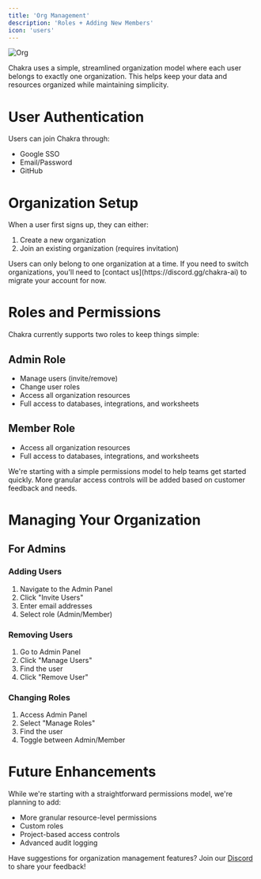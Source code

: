 ```yaml
---
title: 'Org Management'
description: 'Roles + Adding New Members'
icon: 'users'
---
```


<img src='/images/org.png' alt='Org' />

Chakra uses a simple, streamlined organization model where each user belongs to exactly one organization. This helps keep your data and resources organized while maintaining simplicity.

# User Authentication

Users can join Chakra through:

- Google SSO
- Email/Password
- GitHub

# Organization Setup

When a user first signs up, they can either:

1. Create a new organization
2. Join an existing organization (requires invitation)

<Note>
  Users can only belong to one organization at a time. If you need to switch
  organizations, you'll need to [contact us](https://discord.gg/chakra-ai) to
  migrate your account for now.
</Note>

# Roles and Permissions

Chakra currently supports two roles to keep things simple:

## Admin Role

- Manage users (invite/remove)
- Change user roles
- Access all organization resources
- Full access to databases, integrations, and worksheets

## Member Role

- Access all organization resources
- Full access to databases, integrations, and worksheets

<Note>
  We're starting with a simple permissions model to help teams get started
  quickly. More granular access controls will be added based on customer
  feedback and needs.
</Note>

# Managing Your Organization

## For Admins

### Adding Users

1. Navigate to the Admin Panel
2. Click "Invite Users"
3. Enter email addresses
4. Select role (Admin/Member)

### Removing Users

1. Go to Admin Panel
2. Click "Manage Users"
3. Find the user
4. Click "Remove User"

### Changing Roles

1. Access Admin Panel
2. Select "Manage Roles"
3. Find the user
4. Toggle between Admin/Member

# Future Enhancements

While we're starting with a straightforward permissions model, we're planning to add:

- More granular resource-level permissions
- Custom roles
- Project-based access controls
- Advanced audit logging

Have suggestions for organization management features? Join our [Discord](https://discord.gg/chakra-ai) to share your feedback!
